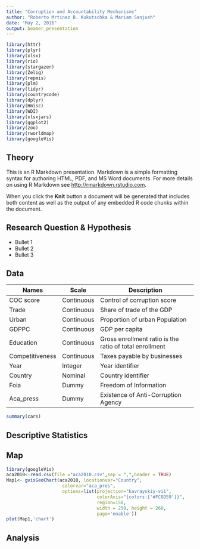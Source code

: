 ```yaml
---
title: "Corruption and Accountability Mechanisms"
author: "Roberto Mrtinez B. Kukutschka & Mariam Sanjush"
date: "May 2, 2016"
output: beamer_presentation
---
```


```r
library(httr)
library(plyr)
library(xlsx)
library(rio)
library(stargazer)
library(Zelig)
library(repmis)
library(plm)
library(tidyr)
library(countrycode)
library(dplyr)
library(Hmisc)
library(WDI)
library(xlsxjars)
library(ggplot2)
library(zoo)
library(rworldmap)
library(googleVis)
```

## Theory

This is an R Markdown presentation. Markdown is a simple formatting syntax for authoring HTML, PDF, and MS Word documents. For more details on using R Markdown see <http://rmarkdown.rstudio.com>.

When you click the **Knit** button a document will be generated that includes both content as well as the output of any embedded R code chunks within the document.

## Research Question & Hypothesis

- Bullet 1
- Bullet 2
- Bullet 3

## Data



| Names           | Scale      | Description                                             |
|-----------------|------------|---------------------------------------------------------|
| COC score       | Continuous | Control of corruption score                             |
| Trade           | Continuous | Share of trade of the GDP                               |
| Urban           | Continuous | Proportion of urban Population                          |
| GDPPC           | Continuous | GDP per capita                                          |
| Education       | Continuous | Gross enrollment ratio is the ratio of total enrollment |
| Competitiveness | Continuous | Taxes payable by businesses                             |
| Year            | Integer    | Year identifier                                         |
| Country         | Nominal    | Country identifier                                      |
| Foia            | Dummy      | Freedom of Information                                  |
| Aca_press       | Dummy      | Existence of Anti-Corruption Agency                     |                                     

```r
summary(cars)
```

## Descriptive Statistics

\begin{table}[!htbp] \centering 
  \caption{Descriptive statistic for all the variables} 
  \label{} 
\begin{tabular}{@{\extracolsep{5pt}}lccccc} 
\\[-1.8ex]\hline 
\hline \\[-1.8ex] 
Statistic & \multicolumn{1}{c}{N} & \multicolumn{1}{c}{Mean} & \multicolumn{1}{c}{St. Dev.} & \multicolumn{1}{c}{Min} & \multicolumn{1}{c}{Max} \\ 
\hline \\[-1.8ex] 
Year & 532 & 2,005.000 & 5.482 & 1,996 & 2,014 \\ 
Trade & 529 & 105.011 & 53.175 & 37.496 & 374.148 \\ 
GDPPC & 531 & 571,574,423,722.000 & 823,194,143,528.000 & 7,965,375,795.000 & 3,526,973,256,303.000 \\ 
Education & 496 & 103.146 & 13.709 & 74.350 & 163.101 \\ 
Competitiveness & 270 & 222.191 & 141.176 & 55.000 & 930.000 \\ 
Urban & 532 & 71.681 & 11.993 & 49.695 & 97.818 \\ 
Cocscore & 448 & 1.027 & 0.849 & $-$0.820 & 2.586 \\ 
Foia & 532 & 0.276 & 0.448 & 0 & 1 \\ 
Aca\_pres & 532 & 0.457 & 0.499 & 0 & 1 \\ 
\hline \\[-1.8ex] 
\end{tabular} 
\end{table}

## Map
```r

library(googleVis)
aca2010<-read.csv(file ="aca2010.csv",sep = ",",header = TRUE)
Map1<- gvisGeoChart(aca2010, locationvar="Country", 
                     colorvar="aca_pres",
                     options=list(projection="kavrayskiy-vii",
                                  colorAxis="{colors:['#FC8D59']}",
                                  region=150,
                                  width = 250, height = 260,
                                  page='enable'))
plot(Map1,'chart')
```


## Analysis

\begin{table}[!htbp] \centering 
  \caption{Fixed-Effects panel analysis} 
  \label{} 
\begin{tabular}{@{\extracolsep{5pt}}lcc} 
\\[-1.8ex]\hline 
\hline \\[-1.8ex] 
 & \multicolumn{2}{c}{\textit{Dependent variable:}} \\ 
\cline{2-3} 
\\[-1.8ex] & \multicolumn{2}{c}{cocscore} \\ 
\\[-1.8ex] & (1) & (2)\\ 
\hline \\[-1.8ex] 
 foia & $-$0.299$^{**}$ &  \\ 
  & (0.140) &  \\ 
  & & \\ 
 aca\_pres &  & $-$0.245$^{***}$ \\ 
  &  & (0.042) \\ 
  & & \\ 
 gdppc & 0.000$^{***}$ & 0.000$^{***}$ \\ 
  & (0.000) & (0.000) \\ 
  & & \\ 
 education & 0.001 & 0.001 \\ 
  & (0.001) & (0.001) \\ 
  & & \\ 
 competitiveness & 0.0004$^{**}$ & 0.0003$^{*}$ \\ 
  & (0.0002) & (0.0001) \\ 
  & & \\ 
 trade & $-$0.0001 & 0.0002 \\ 
  & (0.001) & (0.001) \\ 
  & & \\ 
 urban & $-$0.038$^{***}$ & $-$0.033$^{***}$ \\ 
  & (0.012) & (0.011) \\ 
  & & \\ 
\hline \\[-1.8ex] 
Observations & 239 & 239 \\ 
R$^{2}$ & 0.144 & 0.248 \\ 
Adjusted R$^{2}$ & 0.123 & 0.213 \\ 
F Statistic (df = 6; 205) & 5.730$^{***}$ & 11.279$^{***}$ \\ 
\hline 
\hline \\[-1.8ex] 
\textit{Note:}  & \multicolumn{2}{r}{$^{*}$p$<$0.1; $^{**}$p$<$0.05; $^{***}$p$<$0.01} \\ 
\end{tabular} 
\end{table} 
